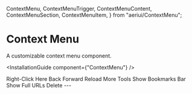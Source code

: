   ContextMenu,
  ContextMenuTrigger,
  ContextMenuContent,
  ContextMenuSection,
  ContextMenuItem,
} from "aeriui/ContextMenu";

# Context Menu

A customizable context menu component.


<InstallationGuide component={"ContextMenu"} />

<ComponentWrapper>
  <ContextMenu>
    <ContextMenuTrigger className="border-border bg-background flex h-[300px] w-[600px] items-center justify-center rounded-md border border-dashed text-sm">
      Right-Click Here
    </ContextMenuTrigger>
    <ContextMenuContent>
      <ContextMenuSection seperator>
        <ContextMenuItem>Back</ContextMenuItem>
        <ContextMenuItem>Forward</ContextMenuItem>
        <ContextMenuItem>Reload</ContextMenuItem>
        <ContextMenuItem>More Tools</ContextMenuItem>
      </ContextMenuSection>
      <ContextMenuSection seperator>
        <ContextMenuItem>Show Bookmarks Bar</ContextMenuItem>
        <ContextMenuItem>Show Full URLs</ContextMenuItem>
      </ContextMenuSection>
      <ContextMenuSection>
        <ContextMenuItem variant="destructive">Delete</ContextMenuItem>
      </ContextMenuSection>
    </ContextMenuContent>
  </ContextMenu>
</ComponentWrapper>
---
